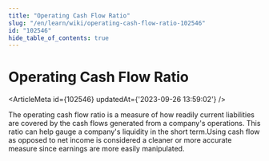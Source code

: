 ```yaml
---
title: "Operating Cash Flow Ratio"
slug: "/en/learn/wiki/operating-cash-flow-ratio-102546"
id: "102546"
hide_table_of_contents: true
---
```



# Operating Cash Flow Ratio

<ArticleMeta id={102546} updatedAt={'2023-09-26 13:59:02'} />
<div className='border-solid border-b border-t-0 my-4 border-[var(--ifm-color-gray-300)]' />

The operating cash flow ratio is a measure of how readily current liabilities are covered by the cash flows generated from a company's operations. This ratio can help gauge a company's liquidity in the short term.Using cash flow as opposed to net income is considered a cleaner or more accurate measure since earnings are more easily manipulated.
